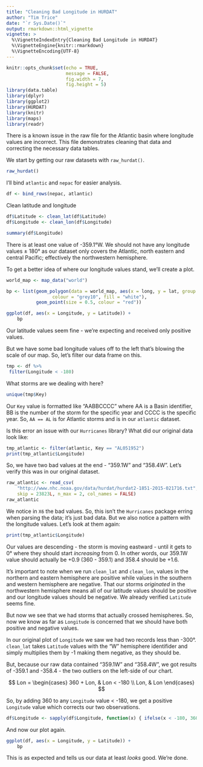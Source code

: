```yaml
---
title: "Cleaning Bad Longitude in HURDAT"
author: "Tim Trice"
date: "`r Sys.Date()`"
output: rmarkdown::html_vignette
vignette: >
  %\VignetteIndexEntry{Cleaning Bad Longitude in HURDAT}
  %\VignetteEngine{knitr::rmarkdown}
  %\VignetteEncoding{UTF-8}
---
```


```r
knitr::opts_chunk$set(echo = TRUE, 
                      message = FALSE, 
                      fig.width = 7, 
                      fig.height = 5)
library(data.table)
library(dplyr)
library(ggplot2)
library(HURDAT)
library(knitr)
library(maps)
library(readr)
```

There is a known issue in the raw file for the Atlantic basin where longitude values are incorrect. This file demonstrates cleaning that data and correcting the necessary data tables.

We start by getting our raw datasets with `raw_hurdat()`.

```r
raw_hurdat()
```

I'll bind `atlantic` and `nepac` for easier analysis.

```r
df <- bind_rows(nepac, atlantic)
```

Clean latitude and longitude

```r
df$Latitude <- clean_lat(df$Latitude)
df$Longitude <- clean_lon(df$Longitude)
```

```r
summary(df$Longitude)
```

There is at least one value of -359.1&deg;W. We should not have any longitude values $\pm$ 180&deg; as our dataset only covers the Atlantic, north eastern and central Pacific; effectively the northwestern hemisphere. 

To get a better idea of where our longitude values stand, we'll create a plot.

```r
world_map <- map_data("world")

bp <- list(geom_polygon(data = world_map, aes(x = long, y = lat, group = group), 
                 colour = "grey10", fill = "white"), 
           geom_point(size = 0.5, colour = "red"))

ggplot(df, aes(x = Longitude, y = Latitude)) + 
    bp
```

Our latitude values seem fine - we're expecting and received only positive values.

But we have some bad longitude values off to the left that's blowing the scale of our map. So, let's filter our data frame on this.

```r
tmp <- df %>% 
 filter(Longitude < -180)
```

What storms are we dealing with here?

```r
unique(tmp$Key)
```

Our `Key` value is formatted like "AABBCCCC" where AA is a Basin identifier, BB is the number of the storm for the specific year and CCCC is the specific year. So, `AA == AL` is for Atlantic storms and is in our `atlantic` dataset.

Is this error an issue with our `Hurricanes` library? What did our original data look like:

```r
tmp_atlantic <- filter(atlantic, Key == "AL051952")
print(tmp_atlantic$Longitude)
```

So, we have two bad values at the end - "359.1W" and "358.4W". Let's verify this was in our original dataset. 

```r
raw_atlantic <- read_csv(
    "http://www.nhc.noaa.gov/data/hurdat/hurdat2-1851-2015-021716.txt", 
    skip = 23823L, n_max = 2, col_names = FALSE)
raw_atlantic
```

We notice in `X6` the bad values. So, this isn't the `Hurricanes` package erring when parsing the data; it's just bad data. But we also notice a pattern with the longitude values. Let's look at them again:

```r
print(tmp_atlantic$Longitude)
```

Our values are descending - the storm is moving eastward - until it gets to 0&deg; where they should start *increasing* from 0. In other words, our 359.1W value should actually be +0.9 (360 - 359.1) and 358.4 should be +1.6. 

It's important to note when we run `clean_lat` and `clean_lon`, values in the northern and eastern hemisphere are positive while values in the southern and western hemisphere are negative. That our storms *originated* in the northwestern hemisphere means all of our latitude values should be positive and our longitude values should be negative. We already verified `Latitude` seems fine. 

But now we see that we had storms that actually crossed hemispheres. So, now we know as far as `Longitude` is concerned that we should have both positive and negative values. 

In our original plot of `Longitude` we saw we had two records less than -300&deg;. `clean_lat` takes `Latitude` values with the "W" hemisphere identifider and simply multiplies them by -1 making them negative, as they should be. 

But, because our raw data contained "359.1W" and "358.4W", we got results of -359.1 and -358.4 - the two outliers on the left-side of our chart. 

$$
Lon = 
\begin{cases}
360 + Lon, & Lon < -180 \\
Lon, & Lon
\end{cases}
$$

So, by adding 360 to any `Longitude` value < -180, we get a positive `Longitude` value which corrects our two observations. 

```r
df$Longitude <- sapply(df$Longitude, function(x) { ifelse(x < -180, 360 + x, x)})
```

And now our plot again.

```r
ggplot(df, aes(x = Longitude, y = Latitude)) + 
    bp
```

This is as expected and tells us our data at least *looks* good. We're done.
